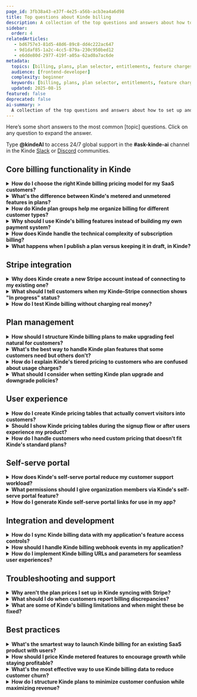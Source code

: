 ```yaml
---
page_id: 3fb38a43-e37f-4e25-a56b-acb3ea4a6d98
title: Top questions about Kinde billing
description: A collection of the top questions and answers about how to set up and configure Kinde billing for your Kinde business.
sidebar:
  order: 4
relatedArticles: 
   - bd6757e3-81d5-48d6-89c8-dd4c222ac647
   - 9d1daf85-1a2c-4cc5-879a-230c950bed12
   - e6dde80d-2977-419f-a05a-62ad0a7ac6de
metadata:
  topics: [billing, plans, plan selector, entitlements, feature charges, pricing models, MAU, Stripe]
  audience: [frontend-developer]
  complexity: beginner
  keywords: [billing, plans, plan selector, entitlements, feature charges, pricing models, MAU, Stripe]
  updated: 2025-08-15
featured: false
deprecated: false
ai-summary: >
  A collection of the top questions and answers about how to set up and configure Kinde billing for your Kinde business.
---
```


Here’s some short answers to the most common [topic] questions. Click on any question to expand the answer.

<Aside title=”Ask the docs”>

Type **@kindeAI** to access 24/7 global support in the **#ask-kinde-ai** channel in the Kinde [Slack](https://join.slack.com/t/thekindecommunity/shared_invite/zt-1vyq8qilj-jFH5V27jfFnHk~BuBSU0ZA) or [Discord](https://discord.gg/KdkCXRNTFn) communities.

</Aside>

## Core billing functionality in Kinde

<details>
<summary><strong>How do I choose the right Kinde billing pricing model for my SaaS customers?</strong></summary>

Think about how your customers actually use your product and what they value most. If you're selling a tool where usage varies dramatically - like API calls or storage - go with usage-based pricing so customers only pay for what they consume. For products where value comes from access to features rather than consumption, subscription pricing makes more sense. Kinde lets you mix these models within a single plan, so you could have a $20 base subscription plus $0.10 per extra API call. 

Start simple with one model and add complexity as you grow - your customers will thank you for not overwhelming them upfront.
[Explore pricing models](https://docs.kinde.com/billing/pricing/pricing-models/) | [About billing concepts](https://docs.kinde.com/billing/about-billing/billing-concepts-terms/)
</details>

<details>
<summary><strong>What's the difference between Kinde's metered and unmetered features in plans?</strong></summary>

Metered features are the ones you can put a number on - monthly active users, API calls, storage gigabytes, support hours. These can be chargeable (customers pay per unit) or non-chargeable (included in their plan up to a limit). Unmetered features are more like switches - either customers have access to your advanced analytics dashboard or they don't. Think of metered features as "how much" and unmetered as "yes or no." Most SaaS businesses use a mix of both to create clear upgrade paths without making pricing too complicated.
[About plans and features](https://docs.kinde.com/billing/manage-plans/about-plans/) | [Billing concepts guide](https://docs.kinde.com/billing/about-billing/billing-concepts-terms/)
</details>

<details>
<summary><strong>How do Kinde plan groups help me organize billing for different customer types?</strong></summary>

Plan groups are how you separate B2B and B2C offerings without creating a mess. Each group is tied to either individual users or organizations, never both. So you might have a "Professional" group with individual plans for freelancers and consultants, and a separate "Enterprise" group with team-based pricing for companies. You can create multiple pricing tables from one group, but each table can only show plans from a single group. This keeps your offerings clean and makes it easier for customers to find the right fit.
[Plan groups management](https://docs.kinde.com/billing/manage-plans/about-plans/) | [Billing concepts](https://docs.kinde.com/billing/about-billing/billing-concepts-terms/)
</details>

<details>
<summary><strong>Why should I use Kinde's billing features instead of building my own payment system?</strong></summary>

Unless you're excited about spending months building subscription management, dunning logic, proration calculations, and tax compliance - spoiler alert: you're probably not - Kinde's billing saves you from that headache. We handle the messy bits like Stripe integration, plan upgrades, usage tracking, and invoice generation, so you can focus on building features your customers actually care about. Plus, you get a self-serve portal out of the box, which means fewer support tickets about billing issues.
[About billing plans](https://docs.kinde.com/billing/manage-plans/about-plans/) | [Self-serve portal setup](https://docs.kinde.com/build/set-up-options/self-serve-portal-for-orgs/)
</details>

<details>
<summary><strong>How does Kinde handle the technical complexity of subscription billing?</strong></summary>

We abstract away the most technical parts. Once you connect to Stripe (we create a new account for you automatically), everything syncs seamlessly. Plan changes, usage tracking, proration, invoice generation - it all happens behind the scenes. Your customers get a smooth experience upgrading or downgrading, and you can set up webhook notifications when important billing events happen. The only thing you need to worry about is building great features and deciding how to price them.
[Stripe integration guide](https://docs.kinde.com/billing/get-started/connect-to-stripe/) | [About billing plans](https://docs.kinde.com/billing/manage-plans/about-plans/)
</details>

<details>
<summary><strong>What happens when I publish a plan versus keeping it in draft, in Kinde?</strong></summary>

Draft plans are your work in progress - you can tweak pricing, add features, change everything without affecting anyone. Once you publish a plan, it syncs to Stripe and becomes available for actual customers to subscribe to. Here's the catch: once someone subscribes to a published plan, you can't change it anymore, only version it (though plan versioning isn't available yet). This protects your existing customers from surprise pricing changes, but it means you need to think things through before hitting publish.
[About plans lifecycle](https://docs.kinde.com/billing/manage-plans/about-plans/) | [Billing concepts](https://docs.kinde.com/billing/about-billing/billing-concepts-terms/)
</details>

## Stripe integration

<details>
<summary><strong>Why does Kinde create a new Stripe account instead of connecting to my existing one?</strong></summary>

This is actually a Stripe requirement for third-party integrations like ours, not something we chose. They want to ensure security and compliance by controlling how connected accounts are set up. The good news? You can transfer your existing business information during the Stripe onboarding process, so you're not starting from scratch. We're working on a migration strategy to make this smoother, but for now, the new account approach keeps everyone secure and compliant.
[Stripe connection setup](https://docs.kinde.com/billing/get-started/connect-to-stripe/) | [Manage Stripe connection](https://docs.kinde.com/billing/payment-management/manage-stripe-connection/)
</details>

<details>
<summary><strong>What should I tell customers when my Kinde–Stripe connection shows "In progress" status?</strong></summary>

Don't worry - this just means Stripe needs a bit more information from you to complete the setup. Usually it's business details like contact information, tax info, or identity verification (they might ask for ID upload). The connection won't work for live payments until this is sorted, so customers won't be able to subscribe to paid plans yet. Jump into your Stripe dashboard through the "Update Stripe information" button in Kinde to see what's missing. Once everything's complete, the status should change to "Connected" and you're good to go.
[Stripe connection troubleshooting](https://docs.kinde.com/billing/payment-management/manage-stripe-connection/) | [Connect to Stripe guide](https://docs.kinde.com/billing/get-started/connect-to-stripe/)
</details>

<details>
<summary><strong>How do I test Kinde billing without charging real money?</strong></summary>

Switch to your non-production environment in Kinde - this automatically creates a test Stripe account that won't process real payments. You can create plans, test the whole customer journey, even simulate failed payments, all without touching real credit cards. This is perfect for making sure your billing flow works before going live. Just remember to switch back to your production environment when you're ready to accept real payments.
[Stripe integration setup](https://docs.kinde.com/billing/get-started/connect-to-stripe/) | [About billing plans](https://docs.kinde.com/billing/manage-plans/about-plans/)
</details>

## Plan management

<details>
<summary><strong>How should I structure Kinde billing plans to make upgrading feel natural for customers?</strong></summary>

Create a clear progression where each plan builds on the previous one. Start with a generous free plan that gives users real value, then add features and remove limits as they upgrade. Instead of completely different feature sets, use metered features to give everyone a "taste" - maybe 100 API calls on Free, 1,000 on Pro, unlimited on Enterprise. This way upgrades feel like growth, not switching to something completely different. 

Keep plan names simple and descriptive - "Starter," "Professional," "Enterprise" beats "Bronze," "Silver," "Gold" every time.
[About pricing models](https://docs.kinde.com/billing/pricing/pricing-models/) | [Plan management guide](https://docs.kinde.com/billing/manage-plans/about-plans/)
</details>

<details>
<summary><strong>What's the best way to handle Kinde plan features that some customers need but others don't?</strong></summary>

This is where unmetered features shine. Instead of cramming every possible feature into every plan, gate advanced capabilities behind higher tiers. Use unmetered features as "gates" - advanced reporting might only be available on Business plans, while API access could be Professional and up. For features with variable usage, use metered features with different limits per plan. This way customers self-select into the right plan based on what they actually need, and you avoid feature bloat in your lower tiers.
[Feature planning strategy](https://docs.kinde.com/billing/manage-plans/about-plans/) | [Billing concepts](https://docs.kinde.com/billing/about-billing/billing-concepts-terms/)
</details>

<details>
<summary><strong>How do I explain Kinde's tiered pricing to customers who are confused about usage charges?</strong></summary>

Be upfront about how the math works and give concrete examples. If you charge $0.50 for the first 10 API calls, then $0.30 for calls 11-50, show them: "If you make 25 API calls, you pay $5 for the first 10, then $4.50 for the next 15 = $9.50 total." Most customers appreciate transparency over surprises. Consider setting reasonable limits on lower plans instead of unlimited usage-based charging - it makes budgeting easier for them and upgrade paths clearer for you. Mke sure your pricing table is descriptive and clear about metered or package prices. This can be tricky.
[Pricing models explained](https://docs.kinde.com/billing/pricing/pricing-models/) | [Build a pricing table](/billing/billing-user-experience/plan-selection/)
</details>

<details>
<summary><strong>What should I consider when setting Kinde plan upgrade and downgrade policies?</strong></summary>

Think about what's fair for both you and your customers. By default, Kinde forgives unpaid usage when customers downgrade and doesn't refund unused subscription days - this is pretty industry standard and avoids messy proration calculations. But you can change these policies if needed. For example, if someone on your $100/month plan cancels mid-month, you might choose not to refund the remaining days but also not charge them for any metered usage that month. Find the balance that feels fair and stick with it consistently.
[Plan policies configuration](https://docs.kinde.com/billing/manage-plans/upgrade-downgrade-plans/) | [Billing setup guide](https://docs.kinde.com/billing/get-started/connect-to-stripe/)
</details>

## User experience

<details>
<summary><strong>How do I create Kinde pricing tables that actually convert visitors into customers?</strong></summary>

Less is more when it comes to pricing tables. Stick to your 3-4 core plans (Free, Pro, Business works great), highlight which plan is most popular, and focus on benefits rather than features. Use the custom features section to highlight your best selling points for each plan, and don't just copy your technical feature list. Test different approaches, but remember - confused customers don't buy anything. If your product is complex or has a lot of features, you might want to create a custom designed table.
[Build effective pricing tables](https://docs.kinde.com/billing/billing-user-experience/plan-selection/) | [Pricing table customization](https://docs.kinde.com/billing/billing-user-experience/plan-selection/)
</details>

<details>
<summary><strong>Should I show Kinde pricing tables during the signup flow or after users experience my product?</strong></summary>

Depends on your product and customer type. For simple tools where the value is obvious upfront, showing pricing during signup can work well - especially if you have a generous free tier. For complex products where users need to understand the value first, let them sign up and experience your product before presenting upgrade options. You can control this in Kinde by toggling the "Show pricing table when customers sign up" option. Test both approaches if you're unsure - the data will tell you what works for your audience.
[Pricing table display options](https://docs.kinde.com/billing/billing-user-experience/pricing-table-display/) | [Billing integration guide](https://docs.kinde.com/billing/billing-user-experience/plan-selection/)
</details>

<details>
<summary><strong>How do I handle customers who need custom pricing that doesn't fit Kinde's standard plans?</strong></summary>

Start by trying to fit them into your existing plans with some creative metered feature limits - you'd be surprised how often this works. If they truly need something custom, you can manually adjust metered usage for specific customers through the Kinde API after they subscribe. For true enterprise deals with annual contracts or bank transfers, those arrangements are available but you'll need to work with Kinde's enterprise team. Most customers who think they need custom pricing actually just need a slightly modified version of your top tier.
[API billing management](https://docs.kinde.com/billing/manage-plans/about-plans/) | [Enterprise billing options](https://docs.kinde.com/manage-your-account/profile-and-plan/change-kinde-plan/)
</details>

## Self-serve portal

<details>
<summary><strong>How does Kinde's self-serve portal reduce my customer support workload?</strong></summary>

Think of it as your billing support team that never sleeps. Customers can update their payment details, view billing history, upgrade plans, and manage organization settings without creating support tickets. You control exactly what they can self-manage - maybe you want them handling payment updates but prefer to manage plan changes yourself. The portal generates one-time secure links, so you can add "Manage Billing" buttons throughout your app that take users directly to the right section. 

Less support tickets means more time building features that matter.
[Self-serve portal setup](https://docs.kinde.com/build/set-up-options/self-serve-portal-for-orgs/) | [Portal configuration options](https://docs.kinde.com/build/set-up-options/self-serve-portal-for-orgs/)
</details>

<details>
<summary><strong>What permissions should I give organization members via Kinde's self-serve portal feature?</strong></summary>

It's better to start with more restrictions and expand, than start with too many that you might have to remove. Most organizations want their admins to manage payment details and view billing history, but you might not want every team member changing subscription plans. Kinde provides some pre-defined roles with varying portal access - so that the right people can change the right things. The permissions map directly to Kinde's system permissions like `org:write:billing`, so you can be granular about who can do what.
[Portal permissions setup](https://docs.kinde.com/build/set-up-options/self-serve-portal-for-orgs/).
</details>

<details>
<summary><strong>How do I generate Kinde self-serve portal links for use in my app?</strong></summary>

You've got two options depending on your setup. If you're using Kinde for authentication, use the SDK to generate portal links on the fly - perfect for "Account Settings" buttons in your app. If you're handling auth yourself or need server-side generation, hit the Kinde Management API with an M2M token. You can specify which section of the portal to open (billing, profile, etc.) and where to redirect users when they're done. The links are one-time use for security, so generate them fresh each time.
[Portal link generation](https://docs.kinde.com/build/set-up-options/self-serve-portal-for-orgs/) | [Management API integration](https://docs.kinde.com/build/set-up-options/self-serve-portal-for-orgs/)
</details>

## Integration and development

<details>
<summary><strong>How do I sync Kinde billing data with my application's feature access controls?</strong></summary>

Use the Account API to check what features and usage limits a signed-in user has access to. The API returns billing entitlements along with roles and permissions, so you can gate features based on their current plan. For organization-level billing data (which is more sensitive), use the Management API instead. Set up webhooks for billing events like plan changes or usage updates, so your app stays in sync automatically. Don't try to cache billing data for too long - things change, and you want accurate limits.
[Account API for billing](https://docs.kinde.com/developer-tools/account-api/about-account-api/) | [Billing webhooks](https://docs.kinde.com/integrate/webhooks/about-webhooks/)
</details>

<details>
<summary><strong>How should I handle Kinde billing webhook events in my application?</strong></summary>

Set up dedicated API endpoints to receive billing webhooks and verify the JWT signatures - this is how you know the requests actually come from Kinde. Handle key events like subscription changes, payment failures, and usage updates to keep your app in sync. Always respond with a 200 status code when you successfully process a webhook, or Kinde will keep retrying with backoff logic. Use the webhook request ID as an idempotency key to avoid processing the same event twice if there are retries.
[Webhook implementation](https://docs.kinde.com/integrate/webhooks/about-webhooks/) | [Webhook setup guide](https://docs.kinde.com/integrate/webhooks/add-manage-webhooks/)
</details>

<details>
<summary><strong>How do I implement Kinde billing URLs and parameters for seamless user experiences?</strong></summary>

Use URL parameters to direct customers to specific plans or pricing tables when they're ready to upgrade. For example, `?plan=pro_monthly` can take them straight to your Pro plan signup. This is super useful for email campaigns, in-app upgrade prompts, or landing pages. You can also override which pricing table displays using parameters, so different marketing campaigns can show different plan combinations. The SDK handles most of this automatically, but manual URL construction gives you more control.
[Billing URL integration](https://docs.kinde.com/billing/billing-user-experience/plan-selection/) | [Pricing table configuration](https://docs.kinde.com/billing/billing-user-experience/pricing-table-display/)
</details>

## Troubleshooting and support

<details>
<summary><strong>Why aren't the plan prices I set up in Kinde syncing with Stripe?</strong></summary>

If you see "price not synced" status, it usually means the plan isn't published yet - only published plans sync to Stripe. Mixed sync status (some features synced, others not) typically happens when some features are already in a published plan while others are new additions. Try publishing or re-publishing the plan to trigger a sync. If it's still not working, check that your Stripe connection status shows "Connected" rather than "In progress" or "Connecting."
[Plan publishing process](https://docs.kinde.com/billing/manage-plans/about-plans/) | [Stripe connection status](https://docs.kinde.com/billing/payment-management/manage-stripe-connection/)
</details>

<details>
<summary><strong>What should I do when customers report billing discrepancies?</strong></summary>

Start by checking the billing history in their organization's portal - this shows exactly what they were charged and when. Look for things like mid-month plan changes (which can cause proration), metered usage overages, or failed payment retries. Most "billing errors" are actually just confusing timing - customers might see charges for last month's usage appearing on this month's invoice. If you genuinely find an error, Kinde's support team can help resolve it, but having the billing details handy speeds things up.
[Billing history access](https://docs.kinde.com/manage-your-account/profile-and-plan/view-kinde-plan/) | [Support resources](https://docs.kinde.com/build/set-up-options/self-serve-portal-for-orgs/)
</details>

<details>
<summary><strong>What are some of Kinde's billing limitations and when might these be fixed?</strong></summary>

Currently, Kinde only supports monthly billing (no annual), doesn't have free trial periods built-in, and plan versioning isn't ready yet. For customers who need annual billing, you could manually create annual plans with different pricing. For free trials, you could start them on a free plan and set up automated emails to encourage upgrades. Give us feedback about your billing experience with Kinde by reporting bugs and making feature suggestions. We genuinely are listening.
[Current billing limitations](https://docs.kinde.com/billing/manage-plans/about-plans/) | [Alternative approaches](https://docs.kinde.com/billing/pricing/pricing-models/)
</details>

## Best practices

<details>
<summary><strong>What's the smartest way to launch Kinde billing for an existing SaaS product with users?</strong></summary>

Start by setting up your billing plans and pricing tables in a non-production environment to get everything perfect. Create a grandfathering strategy for existing users - maybe they keep their current access levels for a certain period before needing to choose a plan. When you're ready to go live, communicate the changes clearly with plenty of notice. Consider starting with just new signups on the new billing system, then migrating existing users in batches. This gives you time to iron out any issues without affecting your entire user base at once.
[Billing setup strategy](https://docs.kinde.com/billing/get-started/connect-to-stripe/) | [Plan management](https://docs.kinde.com/billing/manage-plans/about-plans/)
</details>

<details>
<summary><strong>How should I price Kinde metered features to encourage growth while staying profitable?</strong></summary>

Pricing decisions can be really hard. Start with generous free tiers that let customers experience real value, then use usage limits to create natural upgrade triggers. If your app gets more valuable with heavier usage, price metered features aggressively low or even free up to reasonable limits. The goal is to make customers successful enough that upgrading feels like a no-brainer rather than a burden. Watch your unit economics closely - some features cost you more to provide than others, so price accordingly.
[Metered pricing strategies](https://docs.kinde.com/billing/pricing/pricing-models/) | [Feature management](https://docs.kinde.com/billing/manage-plans/about-plans/)
</details>

<details>
<summary><strong>What's the most effective way to use Kinde billing data to reduce customer churn?</strong></summary>

Set up webhooks for payment failures and usage pattern changes, then create automated workflows to reach out before customers hit walls. If someone's approaching their usage limits, send them upgrade prompts with specific benefits rather than just warnings. Use billing data to identify your best customers (high usage, consistent payments) and make sure they're getting white-glove treatment. Failed payments aren't always churn signals - sometimes cards expire or customers need payment method updates.
[Billing webhooks setup](https://docs.kinde.com/integrate/webhooks/about-webhooks/) | [Usage tracking](https://docs.kinde.com/billing/manage-plans/about-plans/)
</details>

<details>
<summary><strong>How do I structure Kinde plans to minimize customer confusion while maximizing revenue?</strong></summary>

Keep it simple with clear value differences between tiers. Three to four plans usually hit the sweet spot - more than that and customers get paralyzed by choice. Use the "good, better, best" psychology: make your middle plan the obvious choice by giving it the best value ratio. Include some metered features as "freebies" in higher plans to justify the price jump. And please, test your pricing table with real humans before launching - what seems obvious to you might be confusing to customers who see it fresh.
[Pricing table best practices](https://docs.kinde.com/billing/billing-user-experience/plan-selection/) | [Plan strategy guide](https://docs.kinde.com/billing/pricing/pricing-models/)
</details>
